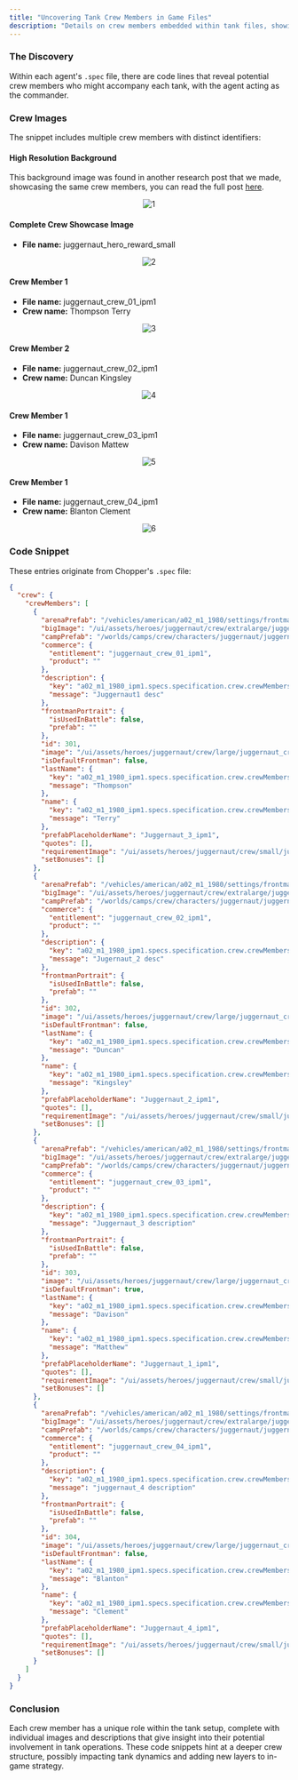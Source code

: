 ```yaml
---
title: "Uncovering Tank Crew Members in Game Files"
description: "Details on crew members embedded within tank files, showing unique names and roles."
---
```


### The Discovery

Within each agent's `.spec` file, there are code lines that reveal potential crew members who might accompany each tank, with the agent acting as the commander.

### Crew Images

The snippet includes multiple crew members with distinct identifiers:

#### High Resolution Background

This background image was found in another research post that we made, showcasing the same crew members, you can read the full post [here](https://pcw-bug-hunters.vercel.app/research/datamining/high-res-backgrounds#chopper-1).

<div align="center">

![1](https://raw.githubusercontent.com/ThatSINEWAVE/pcw-bughunters/refs/heads/main/images/datamining/High%20Resolution%20Backgrounds/juggernaut_hero_reward_big8c5c6e4c16ece5fccbeb413cbce21639_converted.png)

</div>

#### Complete Crew Showcase Image

- **File name:** juggernaut_hero_reward_small

<div align="center">

![2](https://raw.githubusercontent.com/ThatSINEWAVE/pcw-bughunters/refs/heads/main/images/datamining/Full%20Crew%20Hints/juggernaut_hero_reward_small.png)

</div>

#### Crew Member 1

- **File name:** juggernaut_crew_01_ipm1
- **Crew name:** Thompson Terry

<div align="center">

![3](https://raw.githubusercontent.com/ThatSINEWAVE/pcw-bughunters/refs/heads/main/images/datamining/Full%20Crew%20Hints/juggernaut_crew_01.png)

</div>

#### Crew Member 2

- **File name:** juggernaut_crew_02_ipm1
- **Crew name:** Duncan Kingsley

<div align="center">

![4](https://raw.githubusercontent.com/ThatSINEWAVE/pcw-bughunters/refs/heads/main/images/datamining/Full%20Crew%20Hints/juggernaut_crew_02.png)

</div>

#### Crew Member 1

- **File name:** juggernaut_crew_03_ipm1
- **Crew name:** Davison Mattew

<div align="center">

![5](https://raw.githubusercontent.com/ThatSINEWAVE/pcw-bughunters/refs/heads/main/images/datamining/Full%20Crew%20Hints/juggernaut_crew_03.png)

</div>

#### Crew Member 1

- **File name:** juggernaut_crew_04_ipm1
- **Crew name:** Blanton Clement

<div align="center">

![6](https://raw.githubusercontent.com/ThatSINEWAVE/pcw-bughunters/refs/heads/main/images/datamining/Full%20Crew%20Hints/juggernaut_crew_04.png)

</div>

### Code Snippet

These entries originate from Chopper's `.spec` file:

```json
{
  "crew": {
    "crewMembers": [
      {
        "arenaPrefab": "/vehicles/american/a02_m1_1980/settings/frontmans/frontman_3.prefab",
        "bigImage": "/ui/assets/heroes/juggernaut/crew/extralarge/juggernaut_crew_03.png",
        "campPrefab": "/worlds/camps/crew/characters/juggernaut/juggernaut_03.prefab",
        "commerce": {
          "entitlement": "juggernaut_crew_01_ipm1",
          "product": ""
        },
        "description": {
          "key": "a02_m1_1980_ipm1.specs.specification.crew.crewMembers.301.description",
          "message": "Juggernaut1 desc"
        },
        "frontmanPortrait": {
          "isUsedInBattle": false,
          "prefab": ""
        },
        "id": 301,
        "image": "/ui/assets/heroes/juggernaut/crew/large/juggernaut_crew_03.png",
        "isDefaultFrontman": false,
        "lastName": {
          "key": "a02_m1_1980_ipm1.specs.specification.crew.crewMembers.301.lastName",
          "message": "Thompson"
        },
        "name": {
          "key": "a02_m1_1980_ipm1.specs.specification.crew.crewMembers.301.name",
          "message": "Terry"
        },
        "prefabPlaceholderName": "Juggernaut_3_ipm1",
        "quotes": [],
        "requirementImage": "/ui/assets/heroes/juggernaut/crew/small/juggernaut_crew_03_req.png",
        "setBonuses": []
      },
      {
        "arenaPrefab": "/vehicles/american/a02_m1_1980/settings/frontmans/frontman_2.prefab",
        "bigImage": "/ui/assets/heroes/juggernaut/crew/extralarge/juggernaut_crew_02.png",
        "campPrefab": "/worlds/camps/crew/characters/juggernaut/juggernaut_02.prefab",
        "commerce": {
          "entitlement": "juggernaut_crew_02_ipm1",
          "product": ""
        },
        "description": {
          "key": "a02_m1_1980_ipm1.specs.specification.crew.crewMembers.302.description",
          "message": "Jugernaut_2 desc"
        },
        "frontmanPortrait": {
          "isUsedInBattle": false,
          "prefab": ""
        },
        "id": 302,
        "image": "/ui/assets/heroes/juggernaut/crew/large/juggernaut_crew_02.png",
        "isDefaultFrontman": false,
        "lastName": {
          "key": "a02_m1_1980_ipm1.specs.specification.crew.crewMembers.302.lastName",
          "message": "Duncan"
        },
        "name": {
          "key": "a02_m1_1980_ipm1.specs.specification.crew.crewMembers.302.name",
          "message": "Kingsley"
        },
        "prefabPlaceholderName": "Juggernaut_2_ipm1",
        "quotes": [],
        "requirementImage": "/ui/assets/heroes/juggernaut/crew/small/juggernaut_crew_02_req.png",
        "setBonuses": []
      },
      {
        "arenaPrefab": "/vehicles/american/a02_m1_1980/settings/frontmans/frontman_1.prefab",
        "bigImage": "/ui/assets/heroes/juggernaut/crew/extralarge/juggernaut_crew_01.png",
        "campPrefab": "/worlds/camps/crew/characters/juggernaut/juggernaut_01.prefab",
        "commerce": {
          "entitlement": "juggernaut_crew_03_ipm1",
          "product": ""
        },
        "description": {
          "key": "a02_m1_1980_ipm1.specs.specification.crew.crewMembers.303.description",
          "message": "Juggernaut_3 description"
        },
        "frontmanPortrait": {
          "isUsedInBattle": false,
          "prefab": ""
        },
        "id": 303,
        "image": "/ui/assets/heroes/juggernaut/crew/large/juggernaut_crew_01.png",
        "isDefaultFrontman": true,
        "lastName": {
          "key": "a02_m1_1980_ipm1.specs.specification.crew.crewMembers.303.lastName",
          "message": "Davison"
        },
        "name": {
          "key": "a02_m1_1980_ipm1.specs.specification.crew.crewMembers.303.name",
          "message": "Matthew"
        },
        "prefabPlaceholderName": "Juggernaut_1_ipm1",
        "quotes": [],
        "requirementImage": "/ui/assets/heroes/juggernaut/crew/small/juggernaut_crew_01_req.png",
        "setBonuses": []
      },
      {
        "arenaPrefab": "/vehicles/american/a02_m1_1980/settings/frontmans/frontman_4.prefab",
        "bigImage": "/ui/assets/heroes/juggernaut/crew/extralarge/juggernaut_crew_04.png",
        "campPrefab": "/worlds/camps/crew/characters/juggernaut/juggernaut_04.prefab",
        "commerce": {
          "entitlement": "juggernaut_crew_04_ipm1",
          "product": ""
        },
        "description": {
          "key": "a02_m1_1980_ipm1.specs.specification.crew.crewMembers.304.description",
          "message": "juggernaut_4 description"
        },
        "frontmanPortrait": {
          "isUsedInBattle": false,
          "prefab": ""
        },
        "id": 304,
        "image": "/ui/assets/heroes/juggernaut/crew/large/juggernaut_crew_04.png",
        "isDefaultFrontman": false,
        "lastName": {
          "key": "a02_m1_1980_ipm1.specs.specification.crew.crewMembers.304.lastName",
          "message": "Blanton"
        },
        "name": {
          "key": "a02_m1_1980_ipm1.specs.specification.crew.crewMembers.304.name",
          "message": "Clement"
        },
        "prefabPlaceholderName": "Juggernaut_4_ipm1",
        "quotes": [],
        "requirementImage": "/ui/assets/heroes/juggernaut/crew/small/juggernaut_crew_04_req.png",
        "setBonuses": []
      }
    ]
  }
}
```

### Conclusion

Each crew member has a unique role within the tank setup, complete with individual images and descriptions that give insight into their potential involvement in tank operations. These code snippets hint at a deeper crew structure, possibly impacting tank dynamics and adding new layers to in-game strategy.